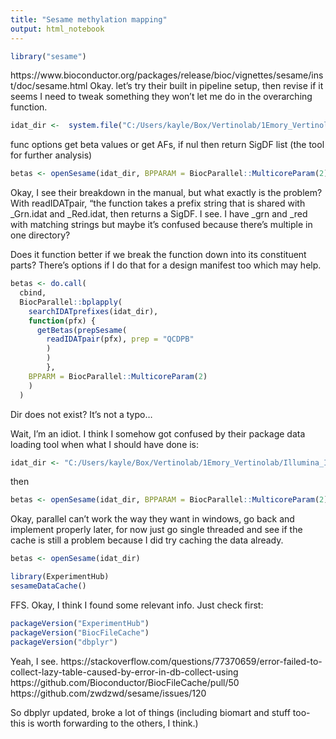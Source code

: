 ```yaml
---
title: "Sesame methylation mapping"
output: html_notebook
---
```


```r
library("sesame")
```
https://www.bioconductor.org/packages/release/bioc/vignettes/sesame/inst/doc/sesame.html
Okay. let's try their built in pipeline setup, then revise if it seems I need to tweak something they won't let me do in the overarching function.

```r
idat_dir <-  system.file("C:/Users/kayle/Box/Vertinolab/1Emory_Vertinolab/Illumina_Infinium_Methylation_Analyses/MCF7 MB231 DAC DOT1L EPIC ARRAYS PVE11277/", package = "sesameData")
```

func options get beta values or get AFs, if nul then return SigDF list (the tool for further analysis)
```r
betas <- openSesame(idat_dir, BPPARAM = BiocParallel::MulticoreParam(2))
```
Okay, I see their breakdown in the manual, but what exactly is the problem?
With readIDATpair, "the function takes a prefix string that is shared with _Grn.idat and _Red.idat, then returns a SigDF. I see. I have _grn and _red with matching strings but maybe it's confused because there's multiple in one directory?

Does it function better if we break the function down into its constituent parts? There's options if I do that for a design manifest too which may help.
```r
betas <- do.call(
  cbind,
  BiocParallel::bplapply(
    searchIDATprefixes(idat_dir),
    function(pfx) {
      getBetas(prepSesame(
        readIDATpair(pfx), prep = "QCDPB"
        )
        )
        },
    BPPARM = BiocParallel::MulticoreParam(2)
    )
  )
```
Dir does not exist? It's not a typo...

Wait, I'm an idiot. I think I somehow got confused by their package data loading tool when what I should have done is:
```r
idat_dir <- "C:/Users/kayle/Box/Vertinolab/1Emory_Vertinolab/Illumina_Infinium_Methylation_Analyses/MCF7 MB231 DAC DOT1L EPIC ARRAYS PVE11277/"
```
then
```r
betas <- openSesame(idat_dir, BPPARAM = BiocParallel::MulticoreParam(2))
```

Okay, parallel can't work the way they want in windows, go back and implement properly later, for now just go single threaded and see if the cache is still a problem because I did try caching the data already.
```r
betas <- openSesame(idat_dir)
```

```r
library(ExperimentHub)
sesameDataCache()
```
FFS.
Okay, I think I found some relevant info. Just check first:
```r
packageVersion("ExperimentHub")
packageVersion("BiocFileCache")
packageVersion("dbplyr")
```
Yeah, I see.
https://stackoverflow.com/questions/77370659/error-failed-to-collect-lazy-table-caused-by-error-in-db-collect-using
https://github.com/Bioconductor/BiocFileCache/pull/50
https://github.com/zwdzwd/sesame/issues/120

So dbplyr updated, broke a lot of things (including biomart and stuff too- this is worth forwarding to the others, I think.)
